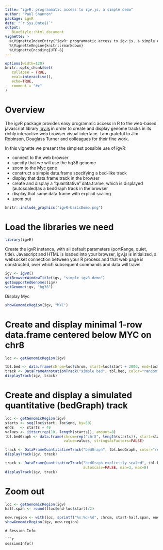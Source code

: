 ```yaml
---
title: "igvR: programmatic access to igv.js, a simple demo"
author: "Paul Shannon"
package: igvR
date: "`r Sys.Date()`"
output:
   BiocStyle::html_document
vignette: >
  %\VignetteIndexEntry{"igvR: programmatic access to igv.js, a simple demo "}
  %\VignetteEngine{knitr::rmarkdown}
  %\VignetteEncoding{UTF-8}
---
```


<style>
.main-container { width: 1200px; max-width:2800px;}
</style>


```r
options(width=120)
knitr::opts_chunk$set(
   collapse = TRUE,
   eval=interactive(),
   echo=TRUE,
   comment = "#>"
)
```


# Overview

The igvR package provides easy programmic access in R to the web-based javascript library
[igv.js](https://github.com/igvteam/igv.js) in order to create and display genome tracks in its richly
interactive web browser visual interface.  I am grateful to Jim Robinson, Douglass Turner and
colleagues for their fine work.

In this vignette we present the simplest possible use of igvR:

  - connect to the web browser
  - specify that we will use the hg38 genome
  - zoom to the Myc gene
  - construct a simple data.frame specifying a bed-like track
  - display that data.frame track in the browser
  - create and display a "quantitative" data.frame, which is displayed (autoscaled)as a bedGraph track in the browser
  - display that same data.frame with explicit scaling
  - zoom out
    
```r
knitr::include_graphics("igvR-basicDemo.png")
```

# Load the libraries we need

```r
library(igvR)
```

Create the igvR instance, with all default parameters (portRange, quiet, title).  Javascript and HTML is loaded into
your browser, igv.js is initialized, a websocket connection between your R process and that web page is constructed,
over which subsequent commands and data will travel.

```r
igv <- igvR()
setBrowserWindowTitle(igv, "simple igvR demo")
getSupportedGenomes(igv)
setGenome(igv, "hg38")
```
Display Myc
```r
showGenomicRegion(igv, "MYC")
```

# Create and display  minimal 1-row data.frame centered below MYC on chr8

```r
loc <- getGenomicRegion(igv)

tbl.bed <- data.frame(chrom=loc$chrom, start=loc$start + 2000, end=loc$end-2000, stringsAsFactors=FALSE)
track <- DataFrameAnnotationTrack("simple bed", tbl.bed, color="random")
displayTrack(igv, track)
```

# Create and display a simulated quantitative (bedGraph) track

```r
loc <- getGenomicRegion(igv)
starts <- seq(loc$start, loc$end, by=50)
ends   <- starts + 49
values <- jitter(rep(10, length(starts)), amount=8)
tbl.bedGraph <- data.frame(chrom=rep("chr8", length(starts)), start=starts, end=ends,
                           value=values, stringsAsFactors=FALSE)

track <- DataFrameQuantitativeTrack("bedGraph", tbl.bedGraph, color="red", autoscale=TRUE)
displayTrack(igv, track)

track <- DataFrameQuantitativeTrack("bedGraph-explicitly-scaled", tbl.bedGraph, color="blue",
                                    autoscale=FALSE, min=3, max=8)
displayTrack(igv, track)

```
# Zoom out 

```r
loc <- getGenomicRegion(igv)
half.span <- round((loc$end-loc$start)/2)

new.region <- with(loc, sprintf("%s:%d-%d", chrom, start-half.span, end+half.span))
showGenomicRegion(igv, new.region)
```

```
# Session Info

```r
sessionInfo()
````

